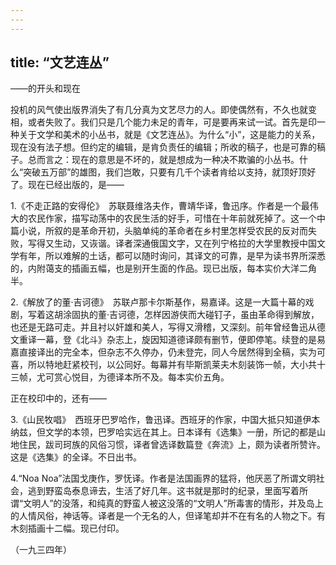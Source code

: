```yaml
---
---
---
```

title: “文艺连丛”
---



——的开头和现在

投机的风气使出版界消失了有几分真为文艺尽力的人。即使偶然有，不久也就变相，或者失败了。我们只是几个能力未足的青年，可是要再来试一试。首先是印一种关于文学和美术的小丛书，就是《文艺连丛》。为什么“小”，这是能力的关系，现在没有法子想。但约定的编辑，是肯负责任的编辑；所收的稿子，也是可靠的稿子。总而言之：现在的意思是不坏的，就是想成为一种决不欺骗的小丛书。什么“突破五万部”的雄图，我们岂敢，只要有几千个读者肯给以支持，就顶好顶好了。现在已经出版的，是——

1.《不走正路的安得伦》　苏联聂维洛夫作，曹靖华译，鲁迅序。作者是一个最伟大的农民作家，描写动荡中的农民生活的好手，可惜在十年前就死掉了。这一个中篇小说，所叙的是革命开初，头脑单纯的革命者在乡村里怎样受农民的反对而失败，写得又生动，又诙谐。译者深通俄国文字，又在列宁格拉的大学里教授中国文学有年，所以难解的土话，都可以随时询问，其译文的可靠，是早为读书界所深悉的，内附蔼支的插画五幅，也是别开生面的作品。现已出版，每本实价大洋二角半。

2.《解放了的董·吉诃德》　苏联卢那卡尔斯基作，易嘉译。这是一大篇十幕的戏剧，写着这胡涂固执的董·吉诃德，怎样因游侠而大碰钉子，虽由革命得到解放，也还是无路可走。并且衬以奸雄和美人，写得又滑稽，又深刻。前年曾经鲁迅从德文重译一幕，登《北斗》杂志上，旋因知道德译颇有删节，便即停笔。续登的是易嘉直接译出的完全本，但杂志不久停办，仍未登完，同人今居然得到全稿，实为可喜，所以特地赶紧校刊，以公同好。每幕并有毕斯凯莱夫木刻装饰一帧，大小共十三帧，尤可赏心悦目，为德译本所不及。每本实价五角。

正在校印中的，还有——

3.《山民牧唱》　西班牙巴罗哈作，鲁迅译。西班牙的作家，中国大抵只知道伊本纳兹，但文学的本领，巴罗哈实远在其上。日本译有《选集》一册，所记的都是山地住民，跋司珂族的风俗习惯，译者曾选译数篇登《奔流》上，颇为读者所赞许。这是《选集》的全译。不日出书。

4.“Noa Noa”法国戈庚作，罗怃译。作者是法国画界的猛将，他厌恶了所谓文明社会，逃到野蛮岛泰息谛去，生活了好几年。这书就是那时的纪录，里面写着所谓“文明人”的没落，和纯真的野蛮人被这没落的“文明人”所毒害的情形，并及岛上的人情风俗，神话等。译者是一个无名的人，但译笔却并不在有名的人物之下。有木刻插画十二幅。现已付印。

（一九三四年）